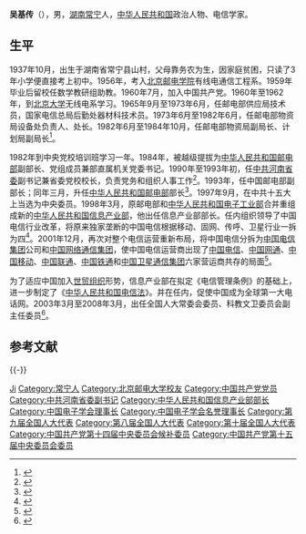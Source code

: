 {{Infobox Officeholder
|name              = 吴基传
|original_name     = 
|honorific-suffix  = 
|image             = 
|imagesize         = 200
|smallimage        = 
|caption           = 
|office1           = [[中华人民共和国信息产业部|中华人民共和国信息产业部]]部长
|premier1          = 
|term_start1       = 
|term_end1         = 
|predecessor1      = 
|successor1        = 
|office2           = 
|premier2          = 
|deputy2           = 
|term_start2       = 
|term_end2         = 
|predecessor2      =
|successor2        = 
|office3      = 
|term_start3 = 
|term_end3    = 
|premier3     = 
|predecessor3 = 
|successor3   = 
|sex               = 男
|nationality       = {{PRC}}
|Native place      = [[湖南|湖南]][[常宁|常宁]]
|birth_date        = 1937年
|birth_place       = {{ROC}}[[湖南|湖南]][[常宁|常宁]]
|death_date        = 
|death_place       = 
|spouse            =  
|children          = 
| parents            = 
|party             = {{CCP}}
|relations         = 
|alma_mater        = 
|occupation        = 
|profession        = 高级工程师
|religion          = 
|signature         =
|website           = 
|footnotes         =
}}
'''吴基传'''（{{bd|1937年|10月||catIdx=}}），男，[[湖南|湖南]][[常宁|常宁]]人，[[中华人民共和国|中华人民共和国]]政治人物、电信学家。

== 生平 ==
1937年10月，出生于湖南省常宁县山村，父母靠务农为生，因家庭贫困，只读了3年小学便直接考上初中。1956年，考入[[北京邮电学院|北京邮电学院]]有线电通信工程系。1959年毕业后留校任数学教研组助教。1960年7月，加入中国共产党。1960年至1962年，到[[北京大学|北京大学]]无线电系学习。1965年9月至1973年6月，任邮电部供应局技术员，国家电信总局后勤处器材科技术员。1973年6月至1982年6月，任邮电部物资局设备处负责人、处长。1982年6月至1984年10月，任邮电部物资局副局长、计划局副局长<ref>{{Cite book|title=中国共产党历届中央委员大辞典 1921-2003|last=中共中央组织部，中共中央党史研究室编|first=|publisher=中共党史出版社|year=2004年11月|isbn=7-80136-946-7|location=北京|pages=828}}</ref>。

1982年到中央党校培训班学习一年。1984年，被越级提拔为[[中华人民共和国邮电部|中华人民共和国邮电部]]副部长、党组成员兼部直属机关党委书记。1990年至1993年初，任[[中共河南省委|中共河南省委]]副书记兼省委党校校长，负责党务和组织人事工作<ref>{{Cite book|title=中华人民共和国年鉴 1998 总第18期|last=中华人民共和国年鉴编辑部编辑|first=|publisher=中国年鉴社|year=1999年1月|isbn=7-80056-903-9|location=|pages=1198}}</ref>。1993年，任中国邮电部副部长；同年三月，升任[[中华人民共和国邮电部|中华人民共和国邮电部]]部长<ref>{{Cite book|title=中国当代名人录|last=中外名人研究中心编|first=|publisher=上海人民出版社|year=1991年5月|isbn=7-208-01198-2|location=上海|pages=367}}</ref>。1997年9月，在中共十五大上当选为中央委员。1998年3月，原邮电部和[[中华人民共和国电子工业部|中华人民共和国电子工业部]]合并重组成新的[[中华人民共和国信息产业部|中华人民共和国信息产业部]]，他出任信息产业部部长。任内组织领导了中国电信行业改革，将原来独家垄断的中国电信根据移动、固网、传呼、卫星行业一拆为四<ref>{{Cite book|title=中华人民共和国政府机构五十年|last=国家行政学院编著|first=|publisher=党建读物出版社|year=2000年6月|isbn=7-80098-406-0|location=北京|pages=242}}</ref>。2001年12月，再次对整个电信运营重新布局，将中国电信分拆为[[中国电信集团|中国电信集团]]公司和[[中国网络通信集团|中国网络通信集团]]，使中国电信运营商出现了[[中国电信|中国电信]]、[[中国网通|中国网通]]、[[中国移动|中国移动]]、[[中国联通|中国联通]]、[[中国铁通|中国铁通]]和[[中国卫星通信集团|中国卫星通信集团]]六家营运商共存的局面<ref>{{Cite book|title=湖南党建90年 下|last=雷国珍主编；刘华清，龚永爱副主编|first=长沙：湖南人民出版社|publisher=|year=2011年7月|isbn=7543876299|location=|pages=234-235}}</ref>。

为了适应中国加入[[世贸组织|世贸组织]]形势，信息产业部在拟定《电信管理条例》的基础上，进一步制定了《[[中华人民共和国电信法|中华人民共和国电信法]]》。并在任内，促使中国成为全球第一大电话网。2003年3月至2008年3月，出任全国人大常委会委员、科教文卫委员会副主任委员<ref>{{Cite book|title=中国年鉴 1994|last=中华年鉴编辑部|first=|publisher=中国年鉴社|year=1994|isbn=|location=|pages=43}}</ref>。

== 参考文献 ==
{{reflist}}

{{-}}
{{start box}}
{{s-gov|prc}}
{{s-new}}
{{s-title|[[中華人民共和國信息產業部|中華人民共和國信息產業部]]部長|1998年3月－2003年3月}}
{{s-after|[[王旭东|王旭东]]}}
{{s-aca}}
{{s-before|[[胡启立|胡启立]]}}
{{s-title|[[中国电子学会|中国电子学会]]理事长|2002年－2012年4月}}
{{s-after|[[娄勤俭|娄勤俭]]}}
{{s-hon}}
{{s-new}}
{{s-title|[[中国电子学会|中国电子学会]]名誉理事长|2012年4月－2018年12月}}
{{s-none|荣衔取消}}
{{end box}}

{{Navboxes
| title  = 吴基传在[[中华人民共和国国务院|中华人民共和国国务院]]的职务
| list1  =
{{第8届国务院}}
{{第9届国务院}}
}}
{{Navboxes
| title  = 吴基传在[[中国电子学会|中国电子学会]]的职务
| list1  =
{{中国电子学会第七届理事会}}
{{中国电子学会第八届理事会}}
{{中国电子学会第九届理事会}}
}}

{{Authority control}}
{{DEFAULTSORT:Wu}}
[[Category:吳姓|Ji]]
[[Category:常宁人|Category:常宁人]]
[[Category:北京邮电大学校友|Category:北京邮电大学校友]]
[[Category:中国共产党党员|Category:中国共产党党员]]
[[Category:中共河南省委副书记|Category:中共河南省委副书记]]
[[Category:中华人民共和国信息产业部部长|Category:中华人民共和国信息产业部部长]]
[[Category:中国电子学会理事长|Category:中国电子学会理事长]]
[[Category:中国电子学会名誉理事长|Category:中国电子学会名誉理事长]]
[[Category:第九届全国人大代表|Category:第九届全国人大代表]]
[[Category:第八届全国人大代表|Category:第八届全国人大代表]]
[[Category:第十届全国人大代表|Category:第十届全国人大代表]]
[[Category:中国共产党第十四届中央委员会候补委员|Category:中国共产党第十四届中央委员会候补委员]]
[[Category:中国共产党第十五届中央委员会委员|Category:中国共产党第十五届中央委员会委员]]